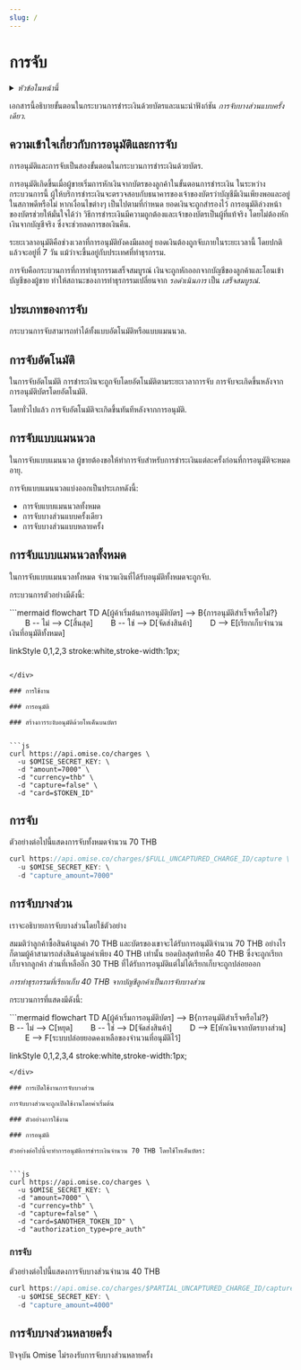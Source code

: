 ```yaml
---
slug: /
---
```



# การจับ

<details>
  <summary><em>หัวข้อในหน้านี้</em></summary>

- [ความเข้าใจเกี่ยวกับการอนุมัติและการจับ](#ความเข้าใจเกี่ยวกับการอนุมัติและการจับ)
- [ประเภทของการจับ](#ประเภทของการจับ)
  - [การจับอัตโนมัติ](#การจับอัตโนมัติ)
  - [การจับแบบแมนนวล](#การจับแบบแมนนวล)
  - [การจับแบบแมนนวลทั้งหมด](#การจับแบบแมนนวลทั้งหมด)
  - [การจับบางส่วนแบบครั้งเดียว](#การจับบางส่วนแบบครั้งเดียว)
  - [การจับบางส่วนแบบหลายครั้ง](#การจับบางส่วนแบบหลายครั้ง)

</details>

เอกสารนี้อธิบายขั้นตอนในกระบวนการชำระเงินด้วยบัตรและแนะนำฟังก์ชัน *การจับบางส่วนแบบครั้งเดียว*.


<!-- 
<TOCInline toc={toc} /> -->

## ความเข้าใจเกี่ยวกับการอนุมัติและการจับ

การอนุมัติและการจับเป็นสองขั้นตอนในกระบวนการชำระเงินด้วยบัตร.

การอนุมัติเกิดขึ้นเมื่อผู้ขายเริ่มการหักเงินจากบัตรของลูกค้าในขั้นตอนการชำระเงิน ในระหว่างกระบวนการนี้ ผู้ให้บริการชำระเงินจะตรวจสอบกับธนาคารของเจ้าของบัตรว่าบัญชีมีเงินเพียงพอและอยู่ในสภาพดีหรือไม่ หากเงื่อนไขต่างๆ เป็นไปตามที่กำหนด ยอดเงินจะถูกสำรองไว้ การอนุมัติล่วงหน้าของบัตรช่วยให้มั่นใจได้ว่า วิธีการชำระเงินมีความถูกต้องและเจ้าของบัตรเป็นผู้ที่แท้จริง โดยไม่ต้องหักเงินจากบัญชีจริง ซึ่งจะช่วยลดการขอเงินคืน.

ระยะเวลาอนุมัติคือช่วงเวลาที่การอนุมัติยังคงมีผลอยู่ ยอดเงินต้องถูกจับภายในระยะเวลานี้ โดยปกติแล้วจะอยู่ที่ 7 วัน แม้ว่าจะขึ้นอยู่กับประเทศที่ทำธุรกรรม.

การจับคือกระบวนการที่การทำธุรกรรมเสร็จสมบูรณ์ เงินจะถูกหักออกจากบัญชีของลูกค้าและโอนเข้าบัญชีของผู้ขาย ทำให้สถานะของการทำธุรกรรมเปลี่ยนจาก *รอดำเนินการ* เป็น *เสร็จสมบูรณ์*.

## ประเภทของการจับ

กระบวนการจับสามารถทำได้ทั้งแบบอัตโนมัติหรือแบบแมนนวล.

## การจับอัตโนมัติ

ในการจับอัตโนมัติ การชำระเงินจะถูกจับโดยอัตโนมัติตามระยะเวลาการจับ การจับจะเกิดขึ้นหลังจากการอนุมัติบัตรโดยอัตโนมัติ.

โดยทั่วไปแล้ว การจับอัตโนมัติจะเกิดขึ้นทันทีหลังจากการอนุมัติ.

## การจับแบบแมนนวล

ในการจับแบบแมนนวล ผู้ขายต้องขอให้ทำการจับสำหรับการชำระเงินแต่ละครั้งก่อนที่การอนุมัติจะหมดอายุ.

การจับแบบแมนนวลแบ่งออกเป็นประเภทดังนี้:

- การจับแบบแมนนวลทั้งหมด
- การจับบางส่วนแบบครั้งเดียว
- การจับบางส่วนแบบหลายครั้ง

## การจับแบบแมนนวลทั้งหมด

ในการจับแบบแมนนวลทั้งหมด จำนวนเงินที่ได้รับอนุมัติทั้งหมดจะถูกจับ.

กระบวนการตัวอย่างมีดังนี้:


<div class="center-mermaid">
```mermaid
flowchart TD
  A[ผู้ค้าเริ่มต้นการอนุมัติบัตร] --> B{การอนุมัติสำเร็จหรือไม่?}
  B -- ไม่ --> C[สิ้นสุด]
  B -- ใช่ --> D[จัดส่งสินค้า]
  D --> E[เรียกเก็บจำนวนเงินที่อนุมัติทั้งหมด]
  
  linkStyle 0,1,2,3 stroke:white,stroke-width:1px;
```

</div>

### การใช้งาน

### การอนุมัติ

### สร้างการระงับอนุมัติด้วยโทเค็นบนบัตร


```js
curl https://api.omise.co/charges \
  -u $OMISE_SECRET_KEY: \
  -d "amount=7000" \
  -d "currency=thb" \
  -d "capture=false" \
  -d "card=$TOKEN_ID"
```
## การจับ

ตัวอย่างต่อไปนี้แสดงการจับทั้งหมดจำนวน 70 THB


```js
curl https://api.omise.co/charges/$FULL_UNCAPTURED_CHARGE_ID/capture \
  -u $OMISE_SECRET_KEY: \
  -d "capture_amount=7000"
```

## การจับบางส่วน

เราจะอธิบายการจับบางส่วนโดยใช้ตัวอย่าง

สมมติว่าลูกค้าซื้อสินค้ามูลค่า 70 THB และบัตรของเขาจะได้รับการอนุมัติจำนวน 70 THB อย่างไรก็ตามผู้ค้าสามารถส่งสินค้ามูลค่าเพียง 40 THB เท่านั้น ยอดบิลสุดท้ายคือ 40 THB ซึ่งจะถูกเรียกเก็บจากลูกค้า ส่วนที่เหลืออีก 30 THB ที่ได้รับการอนุมัติแต่ไม่ได้เรียกเก็บจะถูกปล่อยออก

*การทำธุรกรรมที่เรียกเก็บ 40 THB จากบัญชีลูกค้าเป็นการจับบางส่วน*

กระบวนการที่แสดงมีดังนี้:


<div class="center-mermaid">
```mermaid
flowchart TD
  A[ผู้ค้าเริ่มการอนุมัติบัตร] --> B{การอนุมัติสำเร็จหรือไม่?}
  B -- ไม่ --> C[หยุด]
  B -- ใช่ --> D[จัดส่งสินค้า]
  D --> E[หักเงินจากบัตรบางส่วน]
  E --> F[ระบบปล่อยยอดคงเหลือของจำนวนที่อนุมัติไว้]

  linkStyle 0,1,2,3,4 stroke:white,stroke-width:1px;
```
</div>

### การเปิดใช้งานการจับบางส่วน

การจับบางส่วนจะถูกเปิดใช้งานโดยค่าเริ่มต้น

### ตัวอย่างการใช้งาน

### การอนุมัติ

ตัวอย่างต่อไปนี้จะทำการอนุมัติการชำระเงินจำนวน 70 THB โดยใช้โทเค็นบัตร:


```js
curl https://api.omise.co/charges \
  -u $OMISE_SECRET_KEY: \
  -d "amount=7000" \
  -d "currency=thb" \
  -d "capture=false" \
  -d "card=$ANOTHER_TOKEN_ID" \
  -d "authorization_type=pre_auth"
 ```
 ### การจับ

ตัวอย่างต่อไปนี้แสดงการจับบางส่วนจำนวน 40 THB


```js
curl https://api.omise.co/charges/$PARTIAL_UNCAPTURED_CHARGE_ID/capture \
  -u $OMISE_SECRET_KEY: \
  -d "capture_amount=4000"
```
## การจับบางส่วนหลายครั้ง

ปัจจุบัน Omise ไม่รองรับการจับบางส่วนหลายครั้ง
